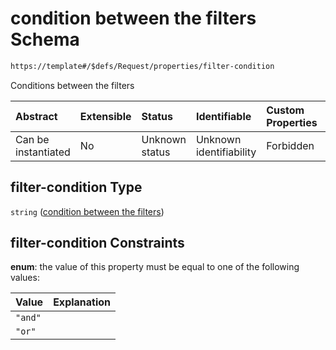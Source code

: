 # condition between the filters Schema

```txt
https://template#/$defs/Request/properties/filter-condition
```

Conditions between the filters

| Abstract            | Extensible | Status         | Identifiable            | Custom Properties | Additional Properties | Access Restrictions | Defined In                                                                             |
| :------------------ | :--------- | :------------- | :---------------------- | :---------------- | :-------------------- | :------------------ | :------------------------------------------------------------------------------------- |
| Can be instantiated | No         | Unknown status | Unknown identifiability | Forbidden         | Allowed               | none                | [nuclei-schema.schema.json\*](../out/nuclei-schema.schema.json "open original schema") |

## filter-condition Type

`string` ([condition between the filters](nuclei-schema-defs-request-properties-condition-between-the-filters))

## filter-condition Constraints

**enum**: the value of this property must be equal to one of the following values:

| Value   | Explanation |
| :------ | :---------- |
| `"and"` |             |
| `"or"`  |             |

